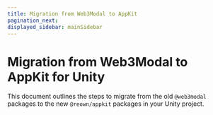 ```yaml
---
title: Migration from Web3Modal to AppKit
pagination_next: 
displayed_sidebar: mainSidebar
---
```



# Migration from Web3Modal to AppKit for Unity

This document outlines the steps to migrate from the old `@web3modal` packages to the new `@reown/appkit` packages in your Unity project.